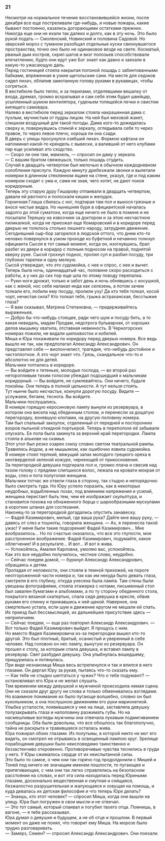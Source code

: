 ### 21 {-}

Несмотря на нормальное течение восстановившейся жизни, после декабря все еще постреливали где-нибудь, и новые пожары, какие бывают постоянно, казались догорающими остатками прежних.<br/> Никогда еще они не ехали так далеко и долго, как в эту ночь. Это было рукой подать — Смоленский, Новинский и половина Садовой. Но зверский мороз с туманом разобщал отдельные куски свихнувшегося пространства, точно оно было не одинаковое везде на свете. Косматый, рваный дым костров, скрип шагов и визг полозьев способствовали впечатлению, будто они едут уже Бог знает как давно и заехали в какую-то ужасающую даль.<br/> Перед гостиницей стояла накрытая попоной лошадь с забинтованными бабками, впряженная в узкие щегольские сани. На месте для седоков сидел лихач, облапив замотанную голову руками в рукавицах, чтобы согреться.<br/> В вестибюле было тепло, и за перилами, отделявшими вешалку от входа, дремал, громко всхрапывал и сам себя этим будил швейцар, усыпленный шумом вентилятора, гуденьем топящейся печки и свистом кипящего самовара.<br/> Налево в вестибюле перед зеркалом стояла накрашенная дама с пухлым, мучнистым от пудры лицом. На ней был меховой жакет, слишком воздушный для такой погоды. Дама кого-то дожидалась сверху и, повернувшись спиной к зеркалу, оглядывала себя то через правое, то через левое плечо, хороша ли она сзади.<br/> В дверь с улицы просунулся озябший лихач. Формою кафтана он напоминал какой-то крендель с вывески, а валивший от него клубами пар еще усиливал это сходство.<br/> — Скоро ли они там, мамзель, — спросил он даму у зеркала.<br/> — С вашим братом свяжешься, только лошадь студить.<br/> Случай в двадцать четвертом был мелочью в обычном каждодневном озлоблении прислуги. Каждую минуту дребезжали звонки и вылетали номерки в длинном стеклянном ящике на стене, указуя, где и под каким номером сходят с ума и, сами не зная, чего хотят, не дают покоя коридорным.<br/> Теперь эту старую дуру Гишарову отпаивали в двадцать четвертом, давали ей рвотного и полоскали кишки и желудок.<br/> Горничная Глаша сбилась с ног, подтирая там пол и вынося грязные и внося чистые ведра. Но нынешняя буря в официантской началась задолго до этой суматохи, когда еще ничего не было в помине и не посылали Терешку на извозчике за доктором и за этою несчастною пиликалкой, когда не приезжал еще Комаровский и в коридоре перед дверью не толклось столько лишнего народу, затрудняя движение.<br/> Сегодняшний сыр-бор загорелся в людской оттого, что днем кто-то неловко повернулся в узком проходе из буфетной и нечаянно толкнул официанта Сысоя в тот самый момент, когда он, изогнувшись, брал разбег из двери в коридор с полным подносом на правой, поднятой кверху руке. Сысой грохнул поднос, пролил суп и разбил посуду, три глубоких тарелки и одну мелкую.<br/> Сысой утверждал, что это судомойка, с нее и спрос, с нее и вычет. Теперь была ночь, одиннадцатый час, половине скоро расходиться с работы, а у них до сих пор еще шла по этому поводу перепалка.<br/> — Руки-ноги дрожат, только и забот день и ночь обнявшись с косушкой, как с женой, нос себе налакал инда как селезень, а потом зачем толкали его, побили ему посуду, пролили уху! Да кто тебя толкал, косой чорт, нечистая сила? Кто толкал тебя, грыжа астраханская, бесстыжие глаза?<br/> — Я вам сказывал, Матрена Степановна, — придерживайтесь выраженьев.<br/> — Добро бы что-нибудь стоящее, ради чего шум и посуду бить, а то какая невидаль, мадам Продам, недотрога бульварная, от хороших делов мышьяку хватила, отставная невинность. В Черногорских номерах пожили, не видали шилохвосток и кобелей.<br/> Миша и Юра похаживали по коридору перед дверью номера. Все ведь вышло не так, как предполагал Александр Александрович. Он представлял себе — виолончелист, трагедия, что-нибудь достойное и чистоплотное. А это чорт знает что. Грязь, скандальное что-то и абсолютно не для детей.<br/> Мальчики топтались в коридоре.<br/> — Вы войдите к тетеньке, молодые господа, — во второй раз неторопливым тихим голосом убеждал подошедший к мальчикам коридорный. — Вы войдите, не сумлевайтесь. Они ничего, будьте покойны. Они теперь в полной цельности. А тут нельзя стоять.<br/> Тут нынче было несчастье, кокнули дорогую посуду. Видите — услужаем, бегаем, теснота. Вы войдите.<br/> Мальчики послушались.<br/> В номере горящую керосиновую лампу вынули из резервуара, в котором она висела над обеденным столом, и перенесли за дощатую перегородку, вонявшую клопами, на другую половину номера.<br/> Там был спальный закоулок, отделенный от передней и посторонних взоров пыльной откидной портьерой. Теперь в переполохе её забывали опускать. Ее пола была закинута за верхний край перегородки. Лампа стояла в алькове на скамье.<br/> Этот угол был резко озарен снизу словно светом театральной рампы.<br/> Травились йодом, а не мышьяком, как ошибочно язвила судомойка.<br/> В номере стоял терпкий, вяжущий запах молодого грецкого ореха в неотверделой зеленой кожуре, чернеющей от прикосновения.<br/> За перегородкой девушка подтирала пол и, громко плача и свесив над тазом голову с прядями слипшихся волос, лежала на кровати мокрая от воды, слез и пота полуголая женщина.<br/> Мальчики тотчас же отвели глаза в сторону, так стыдно и непорядочно было смотреть туда. Но Юру успело поразить, как в некоторых неудобных, вздыбленных позах, под влиянием напряжения и усилий, женщина перестает быть тем, чем её изображает скульптура, и становится похожа на обнаженного борца с шарообразными мускулами в коротких штанах для состязания.<br/> Наконец-то за перегородкой догадались опустить занавеску.<br/> — Фадей Казимирович, милый, где ваша рука? Дайте мне вашу руку, — давясь от слез и тошноты, говорила женщина. — Ах, я перенесла такой ужас! У меня были такие подозрения! Фадей Казимирович… Мне вообразилось… Но по счастью оказалось, что все это глупости, мое расстроенное воображение. Фадей Казимирович, подумайте, какое облегчение! И в результате… И вот… И вот я жива.<br/> — Успокойтесь, Амалия Карловна, умоляю вас, успокойтесь.<br/> Как это все неудобно получилось, честное слово, неудобно.<br/> — Сейчас поедем домой, — буркнул Александр Александрович, обращаясь к детям.<br/> Пропадая от неловкости, они стояли в темной прихожей, на пороге неотгороженной части номера и, так как им некуда было девать глаза, смотрели в его глубину, откуда унесена была лампа. Там стены были увешаны фотографиями, стояла этажерка с нотами, письменный стол был завален бумагами и альбомами, а по ту сторону обеденного стола, покрытого вязаной скатертью, спала сидя девушка в кресле, обвив руками его спинку и прижавшись к ней щекой. Наверное, она смертельно устала, если шум и движение кругом не мешали ей спать.<br/> Их приезд был бессмыслицей, их дальнейшее присутствие здесь — неприличием.<br/> — Сейчас поедем, — еще раз повторил Александр Александрович. — Вот только Фадей Казимирович выйдет. Я прощусь с ним.<br/> Но вместо Фадея Казимировича из-за перегородки вышел кто-то другой. Это был плотный, бритый, осанистый и уверенный в себе человек. Над головою он нес лампу, вынутую из резервуара. Он прошел к столу, за которым спала девушка, и вставил лампу в резервуар. Свет разбудил девушку. Она улыбнулась вошедшему, прищурилась и потянулась.<br/> При виде незнакомца Миша весь встрепенулся и так и впился в него глазами. Он дергал Юру за рукав, пытаясь что-то сказать ему.<br/> — Как тебе не стыдно шептаться у чужих? Что о тебе подумают? — остановливал его Юра и не желал слушать.<br/> Тем временем между девушкой и мужчиной происходила немая сцена. Они не сказали друг другу ни слова и только обменивались взглядами. Но взаимное понимание их было пугающе волшебно, словно он был кукольником, а она послушною движениям его руки марионеткой.<br/> Улыбка усталости, появившаяся у нее на лице, заставляла девушку полузакрывать глаза и наполовину разжимать губы. Но на насмешливые взгляды мужчины она отвечала лукавым подмигиванием сообщницы. Оба были довольны, что все обошлось так благополучно, тайна не раскрыта и травившаяся осталась жива.<br/> Юра пожирал обоих глазами. Из полутьмы, в которой никто не мог его видеть, он смотрел не отрываясь в освещенный лампою круг. Зрелище порабощения девушки было неисповедимо таинственно и беззастенчиво откровенно. Противоречивые чувства теснились в груди у него. У Юры сжималось сердце от их неиспытанной силы.<br/> Это было то самое, о чем они так горячо год продолдонили с Мишей и Тоней под ничего не значащим именем пошлости, то пугающее и притягивающее, с чем они так легко справлялись на безопасном расстоянии на словах, и вот эта сила находилась перед Юриными глазами, досконально вещественная и смутная и снящаяся, безжалостно разрушительная и жалующаяся и зовущая на помощь, и куда девалась их детская философия и что теперь Юре делать?<br/> — Знаешь, кто этот человек? — спросил Миша, когда они вышли на улицу. Юра был погружен в свои мысли и не отвечал.<br/> — Это тот самый, который спаивал и погубил твоего отца. Помнишь, в вагоне, — я тебе рассказывал.<br/> Юра думал о девушке и будущем, а не об отце и прошлом. В первый момент он даже не понял, что говорит ему Миша. На морозе было трудно разговаривать.<br/> — Замерз, Семен? — спросил Александр Александрович. Они поехали.

